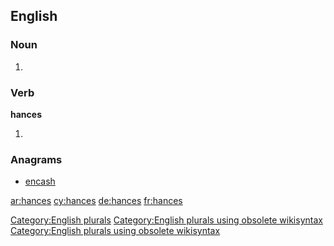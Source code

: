 ==English==

===Noun===
{{head|en}}

# {{plural of|hance}}

===Verb===
'''hances'''

# {{en-third-person singular of|hance}}

===Anagrams===
* [[encash#English|encash]]

[[Category:English plurals]][[Category:English plurals using obsolete wikisyntax]][[Category:English plurals using obsolete wikisyntax]]

[[ar:hances]]
[[cy:hances]]
[[de:hances]]
[[fr:hances]]